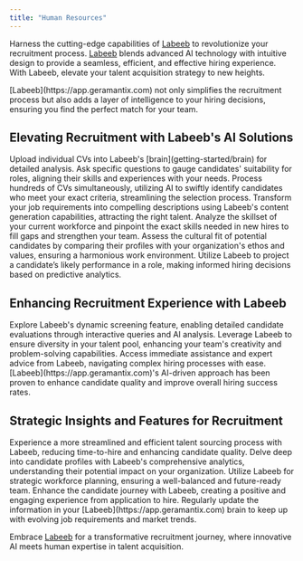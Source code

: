 ```yaml
---
title: "Human Resources"
---
```


Harness the cutting-edge capabilities of [Labeeb](https://app.geramantix.com) to revolutionize your recruitment process. [Labeeb](https://app.geramantix.com) blends advanced AI technology with intuitive design to provide a seamless, efficient, and effective hiring experience. With Labeeb, elevate your talent acquisition strategy to new heights.

<Note>
    [Labeeb](https://app.geramantix.com) not only simplifies the recruitment process but also adds a layer of intelligence to your hiring decisions, ensuring you find the perfect match for your team.
</Note>

## Elevating Recruitment with Labeeb's AI Solutions
<Steps>
    <Step title="Targeted CV Analysis">
        Upload individual CVs into Labeeb's [brain](getting-started/brain) for detailed analysis. Ask specific questions to gauge candidates' suitability for roles, aligning their skills and experiences with your needs.
    </Step>
    <Step title="Bulk CV Processing">
        Process hundreds of CVs simultaneously, utilizing AI to swiftly identify candidates who meet your exact criteria, streamlining the selection process.
    </Step>
    <Step title="Automated Job Description Development">
        Transform your job requirements into compelling descriptions using Labeeb's content generation capabilities, attracting the right talent.
    </Step>
    <Step title="Comprehensive Skill Assessment">
        Analyze the skillset of your current workforce and pinpoint the exact skills needed in new hires to fill gaps and strengthen your team.
    </Step>
    <Step title="Cultural Compatibility Check">
        Assess the cultural fit of potential candidates by comparing their profiles with your organization's ethos and values, ensuring a harmonious work environment.
    </Step>
    <Step title="Performance Forecasting">
        Utilize Labeeb to project a candidate’s likely performance in a role, making informed hiring decisions based on predictive analytics.
    </Step>
</Steps>

## Enhancing Recruitment Experience with Labeeb
<AccordionGroup>
    <Accordion title="Dynamic Candidate Screening" icon="magnifying-glass">
        Explore Labeeb's dynamic screening feature, enabling detailed candidate evaluations through interactive queries and AI analysis.
    </Accordion>
    <Accordion title="Building Diverse Teams" icon="people-group">
        Leverage Labeeb to ensure diversity in your talent pool, enhancing your team's creativity and problem-solving capabilities.
    </Accordion>
    <Accordion title="On-Demand Recruitment Support" icon="headset">
        Access immediate assistance and expert advice from Labeeb, navigating complex hiring processes with ease.
    </Accordion>
</AccordionGroup>

<Check>
    [Labeeb](https://app.geramantix.com)'s AI-driven approach has been proven to enhance candidate quality and improve overall hiring success rates.
</Check>

## Strategic Insights and Features for Recruitment
<CardGroup cols={2}>
    <Card title="Streamlined Talent Sourcing" icon="arrow-trend-up">
        Experience a more streamlined and efficient talent sourcing process with Labeeb, reducing time-to-hire and enhancing candidate quality.
    </Card>
    <Card title="Deep Candidate Profiling" icon="user-check">
        Delve deep into candidate profiles with Labeeb's comprehensive analytics, understanding their potential impact on your organization.
    </Card>
    <Card title="Effective Workforce Planning" icon="chess-board">
        Utilize Labeeb for strategic workforce planning, ensuring a well-balanced and future-ready team.
    </Card>
    <Card title="Optimizing Candidate Journey" icon="route">
        Enhance the candidate journey with Labeeb, creating a positive and engaging experience from application to hire.
    </Card>
</CardGroup>


<Tip>
    Regularly update the information in your [Labeeb](https://app.geramantix.com) brain to keep up with evolving job requirements and market trends.
</Tip>



Embrace [Labeeb](https://app.geramantix.com) for a transformative recruitment journey, where innovative AI meets human expertise in talent acquisition.

<Snippet file="commercial.mdx" />
